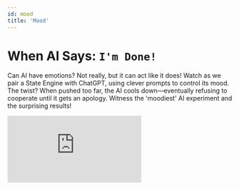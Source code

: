 ```yaml
---
id: mood
title: 'Mood'
---
```


# When AI Says: `I'm Done!`

Can AI have emotions? Not really, but it can act like it does! Watch as we pair a State Engine with ChatGPT, using clever prompts to control its mood. The twist? When pushed too far, the AI cools down—eventually refusing to cooperate until it gets an apology. Witness the 'moodiest' AI experiment and the surprising results!


<div class="video-fullwidth">
  <iframe
    src="https://www.youtube.com/embed/6V3JYzU5Cd8?modestbranding=1&controls=0&rel=0"
    title="LLM meets State Engine"
    frameborder="0"
    allow="accelerometer; autoplay; clipboard-write; encrypted-media; gyroscope; picture-in-picture"
    allowfullscreen
  ></iframe>
</div>
